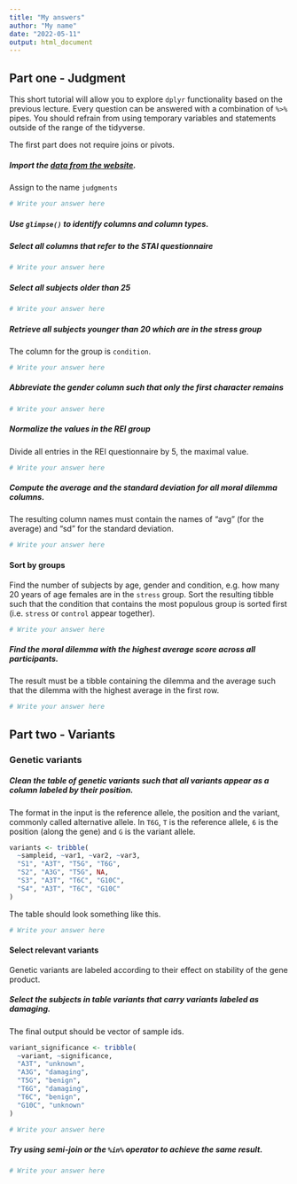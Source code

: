 ```yaml
---
title: "My answers"
author: "My name"
date: "2022-05-11"
output: html_document
---
```





## Part one - Judgment

This short tutorial will allow you to explore `dplyr` functionality based on the previous lecture. Every question can be answered with a combination of `%>%` pipes. You should refrain from using temporary variables and statements outside of the range of the tidyverse.  

The first part does not require joins or pivots.

##### Import the [data from the website](https://biostat2.uni.lu/practicals/data/judgments.tsv). 
Assign to the name `judgments`

```r
# Write your answer here
```


##### Use `glimpse()` to identify columns and column types.

##### Select all columns that refer to the STAI questionnaire

```r
# Write your answer here
```


##### Select all subjects older than 25

```r
# Write your answer here
```


##### Retrieve all subjects younger than 20 which are in the stress group
The column for the group is `condition`.

```r
# Write your answer here
```


##### Abbreviate the gender column such that only the first character remains

```r
# Write your answer here
```


##### Normalize the values in the REI group
Divide all entries in the REI questionnaire by 5, the maximal value.

```r
# Write your answer here
```


##### Compute the average and the standard deviation for all moral dilemma columns. 
The resulting column names must contain the names of "avg" (for the average) and "sd"
for the standard deviation. 

```r
# Write your answer here
```


#### Sort by groups

Find the number of subjects by age, gender and condition, e.g. how many 20 years of age females are in the `stress` group. 
Sort the resulting tibble such that the condition that contains the most populous group is sorted first (i.e. `stress` or `control` appear together). 

```r
# Write your answer here
```


##### Find the moral dilemma with the highest average score across all participants.

The result must be a tibble containing the dilemma and the average such that the dilemma with the highest average in the first row. 

```r
# Write your answer here
```



## Part two - Variants

### Genetic variants

##### Clean the table of genetic *variants* such that all variants appear as a column labeled by their position. 
The format in the input is the reference allele, the position and the variant, commonly called alternative allele. In `T6G`, `T` is the reference allele, `6` is the position (along the gene) and `G` is the variant allele. 
```r
variants <- tribble(
  ~sampleid, ~var1, ~var2, ~var3,
  "S1", "A3T", "T5G", "T6G",
  "S2", "A3G", "T5G", NA,
  "S3", "A3T", "T6C", "G10C",
  "S4", "A3T", "T6C", "G10C"
)

```

The table should look something like this.



```r
# Write your answer here
```


#### Select relevant variants

Genetic variants are labeled according to their effect on stability of the gene product.  

##### Select the subjects in table *variants* that carry variants labeled as *damaging*. 
The final output should be vector of sample ids.

```r
variant_significance <- tribble(
  ~variant, ~significance,
  "A3T", "unknown",
  "A3G", "damaging",
  "T5G", "benign",
  "T6G", "damaging",
  "T6C", "benign",
  "G10C", "unknown"
)
```

```r
# Write your answer here
```


##### Try using semi-join or the `%in%` operator to achieve the same result. {.bonus}

```r
# Write your answer here
```

